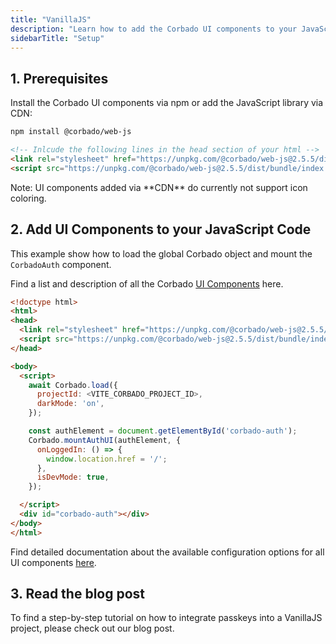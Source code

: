 ```yaml
---
title: "VanillaJS"
description: "Learn how to add the Corbado UI components to your JavaScript application."
sidebarTitle: "Setup"
---
```




## 1. Prerequisites

Install the Corbado UI components via npm or add the JavaScript library via CDN:

<CodeGroup>

```bash NPM
npm install @corbado/web-js
```

```html CDN
<!-- Inlcude the following lines in the head section of your html -->
<link rel="stylesheet" href="https://unpkg.com/@corbado/web-js@2.5.5/dist/bundle/index.css"/>
<script src="https://unpkg.com/@corbado/web-js@2.5.5/dist/bundle/index.js"></script>
```

</CodeGroup>

<Note>
Note: UI components added via **CDN** do currently not support icon coloring.
</Note>

## 2. Add UI Components to your JavaScript Code

This example show how to load the global Corbado object and mount the `CorbadoAuth` component.

Find a list and description of all the Corbado [UI Components](/frontend-integration/ui-components) here.

```html
<!doctype html>
<html>
<head>
  <link rel="stylesheet" href="https://unpkg.com/@corbado/web-js@2.5.5/dist/bundle/index.css"/>
  <script src="https://unpkg.com/@corbado/web-js@2.5.5/dist/bundle/index.js"></script>
</head>

<body>
  <script>
    await Corbado.load({
      projectId: <VITE_CORBADO_PROJECT_ID>,
      darkMode: 'on',
    });

    const authElement = document.getElementById('corbado-auth');
    Corbado.mountAuthUI(authElement, {
      onLoggedIn: () => {
        window.location.href = '/';
      },
      isDevMode: true,
    });

  </script>
  <div id="corbado-auth"></div>
</body>
</html>
```

Find detailed documentation about the available configuration options for all UI components [here](/frontend-integration/ui-components/).

## 3. Read the blog post

To find a step-by-step tutorial on how to integrate passkeys into a VanillaJS project, please check out our blog post.

<Card href="https://www.corbado.com/blog/passkeys-javascript">
<Blogpost title="Building a Passkey Login Page with JavaScript" />
</Card>
